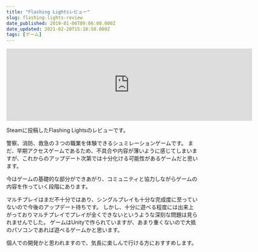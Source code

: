 ```yaml
---
title: "Flashing Lightsレビュー"
slug: flashing-lights-review
date_published: 2019-01-06T09:06:00.000Z
date_updated: 2021-02-20T15:18:58.000Z
tags: [ゲーム]
---
```


<iframe src="https://store.steampowered.com/widget/605740/" frameborder="0" width="646" height="190"></iframe>

Steamに投稿したFlashing Lightsのレビューです。

警察、消防、救急の３つの職業を体験できるシュミレーションゲームです。
まだ、早期アクセスゲームであるため、不具合や内容が薄いように感じてしまいますが、これからのアップデート次第では十分化ける可能性があるゲームだと思います。

今はゲームの基礎的な部分ができあがり、コミュニティと協力しながらゲームの内容を作っていく段階にあります。

マルチプレイはまだ不十分ではあり、シングルプレイも十分な完成度に至っていないので今後のアップデート待ちです。
しかし、十分に遊べる程度には出来上がっておりマルチプレイでプレイが全くできないというような深刻な問題は見られませんでした。
ゲームはUnityで作られていますが、あまり重くないので大抵のパソコンであれば遊べるゲームかと思います。

個人での開発かと思われますので、気長に楽しんで行ける方におすすめします。
